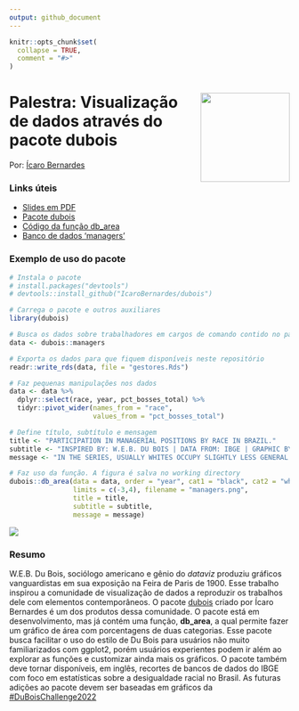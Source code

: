 ```yaml
---
output: github_document
---
```


<!-- README.md is generated from README.Rmd. Please edit that file -->

```r
knitr::opts_chunk$set(
  collapse = TRUE,
  comment = "#>"
)
```

# <img src="https://github.com/IcaroBernardes/dubois/blob/master/man/figures/dubois.png" align="right" width = "160px"/> Palestra: Visualização de dados através do pacote dubois 

Por: [Ícaro Bernardes](https://github.com/IcaroBernardes)

### Links úteis

  - [Slides em PDF](https://github.com/eventoseroficial/Data_and_code/blob/main/Icaro%20Bernardes%20dos%20Santos%20Coutinho/slides.pdf)
  - [Pacote dubois](https://github.com/IcaroBernardes/dubois)
  - [Código da função db_area](https://github.com/eventoseroficial/Data_and_code/blob/main/Icaro%20Bernardes%20dos%20Santos%20Coutinho/db_area.R)
  - [Banco de dados 'managers'](https://github.com/eventoseroficial/Data_and_code/blob/main/Icaro%20Bernardes%20dos%20Santos%20Coutinho/gestores.Rds)

### Exemplo de uso do pacote

```r
# Instala o pacote
# install.packages("devtools")
# devtools::install_github("IcaroBernardes/dubois")

# Carrega o pacote e outros auxiliares
library(dubois)

# Busca os dados sobre trabalhadores em cargos de comando contido no pacote
data <- dubois::managers

# Exporta os dados para que fiquem disponíveis neste repositório
readr::write_rds(data, file = "gestores.Rds")

# Faz pequenas manipulações nos dados
data <- data %>%
  dplyr::select(race, year, pct_bosses_total) %>%
  tidyr::pivot_wider(names_from = "race",
                     values_from = "pct_bosses_total")

# Define título, subtítulo e mensagem
title <- "PARTICIPATION IN MANAGERIAL POSITIONS BY RACE IN BRAZIL."
subtitle <- "INSPIRED BY: W.E.B. DU BOIS | DATA FROM: IBGE | GRAPHIC BY: ICARO BERNARDES"
message <- "IN THE SERIES, USUALLY WHITES OCCUPY SLIGHTLY LESS GENERAL WORK POSITIONS. HOWEVER WHITES OCCUPY WAY MORE MANAGERIAL POSITIONS THAN BLACKS"

# Faz uso da função. A figura é salva no working directory
dubois::db_area(data = data, order = "year", cat1 = "black", cat2 = "white",
                limits = c(-3,4), filename = "managers.png",
                title = title,
                subtitle = subtitle,
                message = message)

```

![](managers.png)

### Resumo

W.E.B. Du Bois, sociólogo americano e gênio do *dataviz* produziu gráficos vanguardistas em sua exposição na Feira de Paris de 1900. Esse trabalho inspirou a comunidade de visualização de dados a reproduzir os trabalhos dele com elementos contemporâneos. O pacote [dubois](https://github.com/IcaroBernardes/dubois) criado por Ícaro Bernardes é um dos produtos dessa comunidade. O pacote está em desenvolvimento, mas já contém uma função, **db_area**, a qual permite fazer um gráfico de área com porcentagens de duas categorias. Esse pacote busca facilitar o uso do estilo de Du Bois para usuários não muito familiarizados com ggplot2, porém usuários experientes podem ir além ao explorar as funções e customizar ainda mais os gráficos. O pacote também deve tornar disponíveis, em inglês, recortes de bancos de dados do IBGE com foco em estatísticas sobre a desigualdade racial no Brasil. As futuras adições ao pacote devem ser baseadas em gráficos da [#DuBoisChallenge2022](https://github.com/IcaroBernardes/webdubois)

